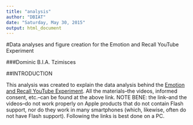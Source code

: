 ```yaml
---
title: "analysis"
author: "DBIAT"
date: "Saturday, May 30, 2015"
output: html_document
---
```


#Data analyses and figure creation for the Emotion and Recall YouTube Experiment

###Dominic B.I.A. Tzimisces

##INTRODUCTION

This analysis was created to explain the data analysis behind the [Emotion and Recall YouTube Experiment](https://www.youtube.com/watch?v=iphxvoAOpE4).  All the materials--the videos, informed consent, etc.--can be found at the above link.  NOTE BENE:  the link--and the videos--do not work properly on Apple products that do not contain Flash support, nor do they work in many smartphones (which, likewise, often do not have Flash support).  Following the links is best done on a PC. 